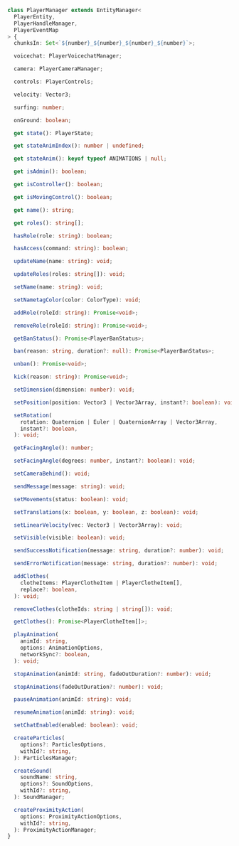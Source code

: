 ```ts
class PlayerManager extends EntityManager<
  PlayerEntity,
  PlayerHandleManager,
  PlayerEventMap
> {
  chunksIn: Set<`${number}_${number}_${number}_${number}`>;

  voicechat: PlayerVoicechatManager;

  camera: PlayerCameraManager;

  controls: PlayerControls;

  velocity: Vector3;

  surfing: number;

  onGround: boolean;

  get state(): PlayerState;

  get stateAnimIndex(): number | undefined;

  get stateAnim(): keyof typeof ANIMATIONS | null;

  get isAdmin(): boolean;

  get isController(): boolean;

  get isMovingControl(): boolean;

  get name(): string;

  get roles(): string[];

  hasRole(role: string): boolean;

  hasAccess(command: string): boolean;

  updateName(name: string): void;

  updateRoles(roles: string[]): void;

  setName(name: string): void;

  setNametagColor(color: ColorType): void;

  addRole(roleId: string): Promise<void>;

  removeRole(roleId: string): Promise<void>;

  getBanStatus(): Promise<PlayerBanStatus>;

  ban(reason: string, duration?: null): Promise<PlayerBanStatus>;

  unban(): Promise<void>;

  kick(reason: string): Promise<void>;

  setDimension(dimension: number): void;

  setPosition(position: Vector3 | Vector3Array, instant?: boolean): void;

  setRotation(
    rotation: Quaternion | Euler | QuaternionArray | Vector3Array,
    instant?: boolean,
  ): void;

  getFacingAngle(): number;

  setFacingAngle(degrees: number, instant?: boolean): void;

  setCameraBehind(): void;

  sendMessage(message: string): void;

  setMovements(status: boolean): void;

  setTranslations(x: boolean, y: boolean, z: boolean): void;

  setLinearVelocity(vec: Vector3 | Vector3Array): void;

  setVisible(visible: boolean): void;

  sendSuccessNotification(message: string, duration?: number): void;

  sendErrorNotification(message: string, duration?: number): void;

  addClothes(
    clotheItems: PlayerClotheItem | PlayerClotheItem[],
    replace?: boolean,
  ): void;

  removeClothes(clotheIds: string | string[]): void;

  getClothes(): Promise<PlayerClotheItem[]>;

  playAnimation(
    animId: string,
    options: AnimationOptions,
    networkSync?: boolean,
  ): void;

  stopAnimation(animId: string, fadeOutDuration?: number): void;

  stopAnimations(fadeOutDuration?: number): void;

  pauseAnimation(animId: string): void;

  resumeAnimation(animId: string): void;

  setChatEnabled(enabled: boolean): void;

  createParticles(
    options?: ParticlesOptions,
    withId?: string,
  ): ParticlesManager;

  createSound(
    soundName: string,
    options?: SoundOptions,
    withId?: string,
  ): SoundManager;

  createProximityAction(
    options: ProximityActionOptions,
    withId?: string,
  ): ProximityActionManager;
}
```

